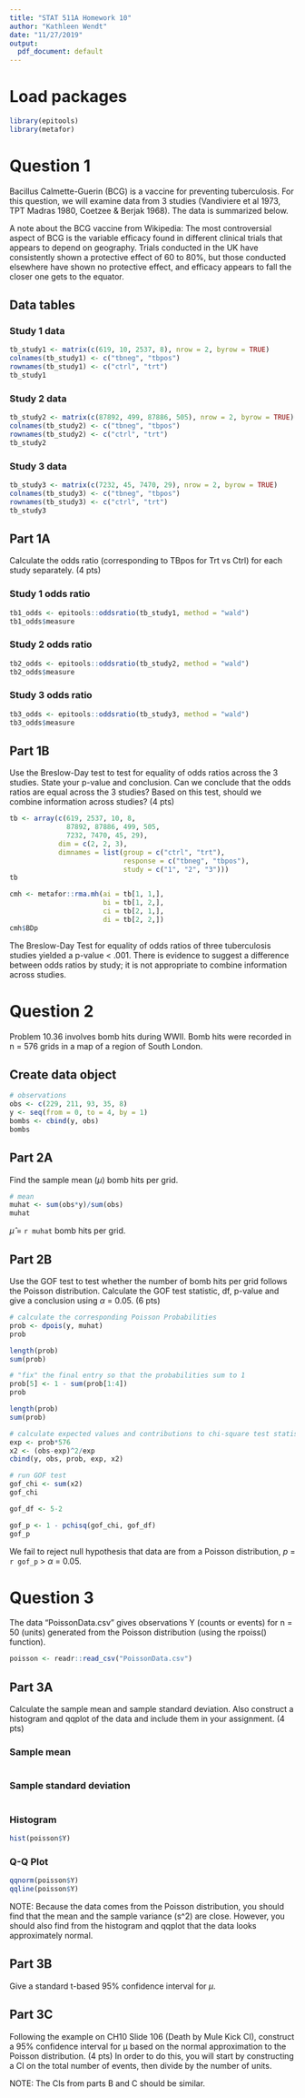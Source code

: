 ```yaml
---
title: "STAT 511A Homework 10"
author: "Kathleen Wendt"
date: "11/27/2019"
output:
  pdf_document: default
---
```


# Load packages

```r
library(epitools)
library(metafor)
```

# Question 1

Bacillus Calmette-Guerin (BCG) is a vaccine for preventing tuberculosis. For this question, we will examine data from 3 studies (Vandiviere et al 1973, TPT Madras 1980, Coetzee & Berjak 1968). The data is summarized below.

A note about the BCG vaccine from Wikipedia:
The most controversial aspect of BCG is the variable efficacy found in different clinical trials that appears to depend on geography. Trials conducted in the UK have consistently shown a protective effect of 60 to 80%, but those conducted elsewhere have shown no protective effect, and efficacy appears to fall the closer one gets to the equator.

## Data tables 

### Study 1 data

```r
tb_study1 <- matrix(c(619, 10, 2537, 8), nrow = 2, byrow = TRUE)
colnames(tb_study1) <- c("tbneg", "tbpos")
rownames(tb_study1) <- c("ctrl", "trt")
tb_study1
```

### Study 2 data

```r
tb_study2 <- matrix(c(87892, 499, 87886, 505), nrow = 2, byrow = TRUE)
colnames(tb_study2) <- c("tbneg", "tbpos")
rownames(tb_study2) <- c("ctrl", "trt")
tb_study2
```

### Study 3 data

```r
tb_study3 <- matrix(c(7232, 45, 7470, 29), nrow = 2, byrow = TRUE)
colnames(tb_study3) <- c("tbneg", "tbpos")
rownames(tb_study3) <- c("ctrl", "trt")
tb_study3
```

## Part 1A

Calculate the odds ratio (corresponding to TBpos for Trt vs Ctrl) for each study separately. (4 pts)

### Study 1 odds ratio

```r
tb1_odds <- epitools::oddsratio(tb_study1, method = "wald")
tb1_odds$measure
```

### Study 2 odds ratio

```r
tb2_odds <- epitools::oddsratio(tb_study2, method = "wald")
tb2_odds$measure
```

### Study 3 odds ratio

```r
tb3_odds <- epitools::oddsratio(tb_study3, method = "wald")
tb3_odds$measure
```

## Part 1B

Use the Breslow-Day test to test for equality of odds ratios across the 3 studies. State your p-value and conclusion. Can we conclude that the odds ratios are equal across the 3 studies? Based on this test, should we combine information across studies? (4 pts)

```r
tb <- array(c(619, 2537, 10, 8,
              87892, 87886, 499, 505,
              7232, 7470, 45, 29),
            dim = c(2, 2, 3),
            dimnames = list(group = c("ctrl", "trt"),
                            response = c("tbneg", "tbpos"),
                            study = c("1", "2", "3")))
tb
```

```r
cmh <- metafor::rma.mh(ai = tb[1, 1,],
                       bi = tb[1, 2,],
                       ci = tb[2, 1,],
                       di = tb[2, 2,])
cmh$BDp
```

The Breslow-Day Test for equality of odds ratios of three tuberculosis studies yielded a p-value < .001. There is evidence to suggest a difference between odds ratios by study; it is not appropriate to combine information across studies.

# Question 2

Problem 10.36 involves bomb hits during WWII. Bomb hits were recorded in n = 576 grids in a map of a region of South London.

## Create data object

```r
# observations
obs <- c(229, 211, 93, 35, 8)
y <- seq(from = 0, to = 4, by = 1)
bombs <- cbind(y, obs)
bombs
```

## Part 2A

Find the sample mean ($\mu$) bomb hits per grid.

```r
# mean
muhat <- sum(obs*y)/sum(obs)
muhat
```

$\hat\mu$ = `r muhat` bomb hits per grid.

## Part 2B

Use the GOF test to test whether the number of bomb hits per grid follows the
Poisson distribution. Calculate the GOF test statistic, df, p-value and give a
conclusion using $\alpha$ = 0.05. (6 pts)

```r
# calculate the corresponding Poisson Probabilities
prob <- dpois(y, muhat)
prob
```

```r
length(prob)
sum(prob)
```

```r
# "fix" the final entry so that the probabilities sum to 1
prob[5] <- 1 - sum(prob[1:4])
prob
```

```r
length(prob)
sum(prob)
```

```r
# calculate expected values and contributions to chi-square test statistic
exp <- prob*576
x2 <- (obs-exp)^2/exp
cbind(y, obs, prob, exp, x2)
```

```r
# run GOF test
gof_chi <- sum(x2)
gof_chi
```

```r
gof_df <- 5-2
```

```r
gof_p <- 1 - pchisq(gof_chi, gof_df)
gof_p
```

We fail to reject null hypothesis that data are from a Poisson distribution, _p_ = `r gof_p` > $\alpha$ = 0.05.

# Question 3

The data “PoissonData.csv” gives observations Y (counts or events) for n = 50 (units) generated from the Poisson distribution (using the rpoiss() function).

```r
poisson <- readr::read_csv("PoissonData.csv")
```

## Part 3A

Calculate the sample mean and sample standard deviation. Also construct a histogram and qqplot of the data and include them in your assignment. (4 pts)

### Sample mean

```r

```

### Sample standard deviation

```r

```

### Histogram

```r
hist(poisson$Y)
```

### Q-Q Plot

```r
qqnorm(poisson$Y)
qqline(poisson$Y)
```


NOTE: Because the data comes from the Poisson distribution, you should find that the mean and the sample variance (s^2) are close. However, you should also find from the histogram and qqplot that the data looks approximately normal.

## Part 3B

Give a standard t-based 95% confidence interval for $\mu$.

## Part 3C

Following the example on CH10 Slide 106 (Death by Mule Kick CI), construct a 95%
confidence interval for µ based on the normal approximation to the Poisson
distribution. (4 pts) In order to do this, you will start by constructing a CI on the total number of events, then divide by the number of units.

NOTE: The CIs from parts B and C should be similar.

